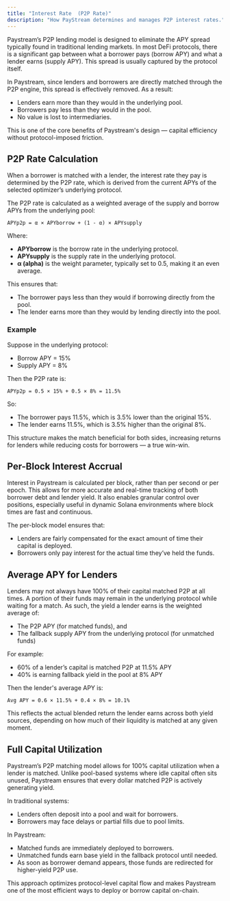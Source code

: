 ```yaml
---
title: "Interest Rate  (P2P Rate)"
description: "How PayStream determines and manages P2P interest rates."
---
```


Paystream’s P2P lending model is designed to eliminate the APY spread typically found in traditional lending markets. In most DeFi protocols, there is a significant gap between what a borrower pays (borrow APY) and what a lender earns (supply APY). This spread is usually captured by the protocol itself.

In Paystream, since lenders and borrowers are directly matched through the P2P engine, this spread is effectively removed. As a result:

- Lenders earn more than they would in the underlying pool.
- Borrowers pay less than they would in the pool.
- No value is lost to intermediaries.

This is one of the core benefits of Paystream's design — capital efficiency without protocol-imposed friction.

## P2P Rate Calculation
When a borrower is matched with a lender, the interest rate they pay is determined by the P2P rate, which is derived from the current APYs of the selected optimizer’s underlying protocol.

The P2P rate is calculated as a weighted average of the supply and borrow APYs from the underlying pool:

```
APYp2p = α × APYborrow + (1 - α) × APYsupply
```
Where:
- **APYborrow** is the borrow rate in the underlying protocol.
- **APYsupply** is the supply rate in the underlying protocol.
- **α (alpha)** is the weight parameter, typically set to 0.5, making it an even average.

This ensures that:
- The borrower pays less than they would if borrowing directly from the pool.
- The lender earns more than they would by lending directly into the pool.

### Example
Suppose in the underlying protocol:
- Borrow APY = 15%
- Supply APY = 8%

Then the P2P rate is:

```
APYp2p = 0.5 × 15% + 0.5 × 8% = 11.5%
```
So:
- The borrower pays 11.5%, which is 3.5% lower than the original 15%.
- The lender earns 11.5%, which is 3.5% higher than the original 8%.

This structure makes the match beneficial for both sides, increasing returns for lenders while reducing costs for borrowers — a true win-win.

## Per-Block Interest Accrual
Interest in Paystream is calculated per block, rather than per second or per epoch. This allows for more accurate and real-time tracking of both borrower debt and lender yield. It also enables granular control over positions, especially useful in dynamic Solana environments where block times are fast and continuous.

The per-block model ensures that:
- Lenders are fairly compensated for the exact amount of time their capital is deployed.
- Borrowers only pay interest for the actual time they’ve held the funds.

## Average APY for Lenders
Lenders may not always have 100% of their capital matched P2P at all times. A portion of their funds may remain in the underlying protocol while waiting for a match. As such, the yield a lender earns is the weighted average of:
- The P2P APY (for matched funds), and
- The fallback supply APY from the underlying protocol (for unmatched funds)

For example:
- 60% of a lender’s capital is matched P2P at 11.5% APY
- 40% is earning fallback yield in the pool at 8% APY

Then the lender's average APY is:

```
Avg APY = 0.6 × 11.5% + 0.4 × 8% = 10.1%
```
This reflects the actual blended return the lender earns across both yield sources, depending on how much of their liquidity is matched at any given moment.

## Full Capital Utilization
Paystream’s P2P matching model allows for 100% capital utilization when a lender is matched. Unlike pool-based systems where idle capital often sits unused, Paystream ensures that every dollar matched P2P is actively generating yield.

In traditional systems:
- Lenders often deposit into a pool and wait for borrowers.
- Borrowers may face delays or partial fills due to pool limits.

In Paystream:
- Matched funds are immediately deployed to borrowers.
- Unmatched funds earn base yield in the fallback protocol until needed.
- As soon as borrower demand appears, those funds are redirected for higher-yield P2P use.

This approach optimizes protocol-level capital flow and makes Paystream one of the most efficient ways to deploy or borrow capital on-chain. 